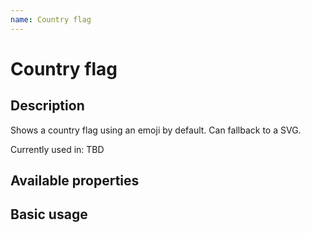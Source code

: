```yaml
---
name: Country flag
---
```



# Country flag

## Description

Shows a country flag using an emoji by default. Can fallback to a SVG.

Currently used in:
TBD

## Available properties

<Props of={CountryFlag} />

## Basic usage

<Playground>
  <CountryFlag iso="ES" />
  <CountryFlag iso="FRA" />
</Playground>
